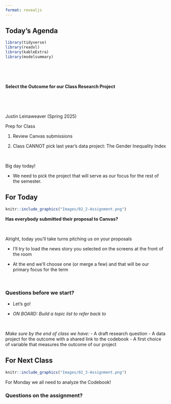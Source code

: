 ```yaml
---
format: revealjs
---
```


## Today's Agenda {background-image="Images/background-data_blue_v3.png" .center}

```r
library(tidyverse)
library(readxl)
library(kableExtra)
library(modelsummary)
```

<br>

<br>

**Select the Outcome for our Class Research Project**

<br>

<br>

::: r-stack
Justin Leinaweaver (Spring 2025)
:::

::: notes
Prep for Class

1. Review Canvas submissions

2. Class CANNOT pick last year's data project: The Gender Inequality Index

<br>

Big day today!

- We need to pick the project that will serve as our focus for the rest of the semester.
:::


## For Today {background-image="Images/background-blue_triangles_flipped.png" .center}

```r
knitr::include_graphics("Images/02_2-Assignment.png")
```

::: notes
**Has everybody submitted their proposal to Canvas?**

<br>

Alright, today you'll take turns pitching us on your proposals

- I'll try to load the news story you selected on the screens at the front of the room

- At the end we'll choose one (or merge a few) and that will be our primary focus for the term

<br>

### Questions before we start?

- Let's go!

- *ON BOARD: Build a topic list to refer back to*

<br>

*Make sure by the end of class we have:*
- A draft research question
- A data project for the outcome with a shared link to the codebook
- A first choice of variable that measures the outcome of our project
:::


## For Next Class {background-image="Images/background-blue_triangles_flipped.png" .center}

```r
knitr::include_graphics("Images/02_3-Assignment.png")
```

::: notes

For Monday we all need to analyze the Codebook!

### Questions on the assignment?

:::
